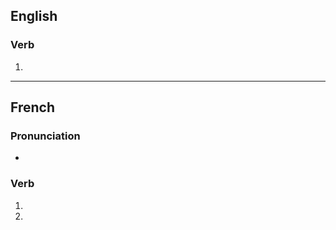 {{also|redoublés}}

==English==

===Verb===
{{head|en|verb form}}

# {{en-third-person singular of|redouble}}

----

==French==

===Pronunciation===
* {{IPA|lang=fr|/ʁə.dubl/}}

===Verb===
{{fr-verb-form}}

# {{inflection of|redoubler||2|s|pres|indc|lang=fr}}
# {{inflection of|redoubler||2|s|pres|subj|lang=fr}}